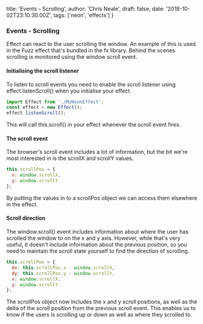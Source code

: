   title: 'Events - Scrolling',
  author: 'Chris Neale',
  draft: false,
  date: '2018-10-02T23:10:30.00Z',
  tags: ['neon', 'effects']
}

### Events - Scrolling

Effect can react to the user scrolling the window. An example of this is used in the Fuzz effect that's bundled in the fx library. Behind the scenes scrolling is monitored using the window scroll event.

#### Initialising the scroll listener

To listen to scroll events you need to enable the scroll listener using effect.listenScroll() when you initialise your effect.

```javascript
import Effect from './MyNeonEffect';
const effect = new Effect();
effect.listenScroll();
```

This will call this.scroll() in your effect whenever the scroll event fires.

#### The scroll event

The browser's scroll event includes a lot of information, but the bit we're most interested in is the scrollX and scrollY values.

```javascript
this.scrollPos = {
  x: window.scrollX,
  y: window.scrollY
};
```

By putting the values in to a scrollPos object we can access them elsewhere in the effect.

#### Scroll direction

The window.scroll() event includes information about where the user has scrolled the window to on the x and y axis. However, while that's very useful, it doesn't include information about the previous position, so you need to maintain the scroll state yourself to find the direction of scrolling.

```javascript
this.scrollPos = { 
  dx: this.scrollPos.x - window.scrollX,
  dy: this.scrollPos.y - window.scrollY,
  x: window.scrollX,
  y: window.scrollY
};
```

The scrollPos object now includes the x and y scroll positions, as well as the delta of the scroll position from the previous scroll event. This enables us to know if the users is scrolling up or down as well as where they scrolled to.
